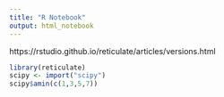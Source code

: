 ```yaml
---
title: "R Notebook"
output: html_notebook
---
```


https://rstudio.github.io/reticulate/articles/versions.html

```r
library(reticulate)
scipy <- import("scipy")
scipy$amin(c(1,3,5,7))
```

